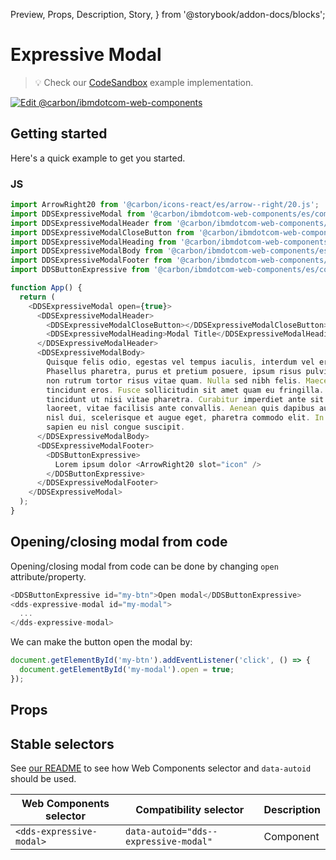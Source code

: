   Preview,
  Props,
  Description,
  Story,
} from '@storybook/addon-docs/blocks';

# Expressive Modal

> 💡 Check our
> [CodeSandbox](https://githubbox.com/carbon-design-system/carbon-for-ibm-dotcom/tree/main/packages/web-components/examples/codesandbox/components-react/expressive-modal)
> example implementation.

[![Edit @carbon/ibmdotcom-web-components](https://codesandbox.io/static/img/play-codesandbox.svg)](https://githubbox.com/carbon-design-system/carbon-for-ibm-dotcom/tree/main/packages/web-components/examples/codesandbox/components-react/expressive-modal)

## Getting started

Here's a quick example to get you started.

### JS

```javascript
import ArrowRight20 from '@carbon/icons-react/es/arrow--right/20.js';
import DDSExpressiveModal from '@carbon/ibmdotcom-web-components/es/components-react/expressive-modal/expressive-modal';
import DDSExpressiveModalHeader from '@carbon/ibmdotcom-web-components/es/components-react/expressive-modal/expressive-modal-header';
import DDSExpressiveModalCloseButton from '@carbon/ibmdotcom-web-components/es/components-react/expressive-modal/expressive-modal-close-button';
import DDSExpressiveModalHeading from '@carbon/ibmdotcom-web-components/es/components-react/expressive-modal/expressive-modal-heading';
import DDSExpressiveModalBody from '@carbon/ibmdotcom-web-components/es/components-react/expressive-modal/expressive-modal-body';
import DDSExpressiveModalFooter from '@carbon/ibmdotcom-web-components/es/components-react/expressive-modal/expressive-modal-footer';
import DDSButtonExpressive from '@carbon/ibmdotcom-web-components/es/components-react/button/button';

function App() {
  return (
    <DDSExpressiveModal open={true}>
      <DDSExpressiveModalHeader>
        <DDSExpressiveModalCloseButton></DDSExpressiveModalCloseButton>
        <DDSExpressiveModalHeading>Modal Title</DDSExpressiveModalHeading>
      </DDSExpressiveModalHeader>
      <DDSExpressiveModalBody>
        Quisque felis odio, egestas vel tempus iaculis, interdum vel eros.
        Phasellus pharetra, purus et pretium posuere, ipsum risus pulvinar leo,
        non rutrum tortor risus vitae quam. Nulla sed nibh felis. Maecenas nec
        tincidunt eros. Fusce sollicitudin sit amet quam eu fringilla. Donec
        tincidunt ut nisi vitae pharetra. Curabitur imperdiet ante sit amet mi
        laoreet, vitae facilisis ante convallis. Aenean quis dapibus augue. Sed
        nisl dui, scelerisque et augue eget, pharetra commodo elit. In venenatis
        sapien eu nisl congue suscipit.
      </DDSExpressiveModalBody>
      <DDSExpressiveModalFooter>
        <DDSButtonExpressive>
          Lorem ipsum dolor <ArrowRight20 slot="icon" />
        </DDSButtonExpressive>
      </DDSExpressiveModalFooter>
    </DDSExpressiveModal>
  );
}
```

## Opening/closing modal from code

Opening/closing modal from code can be done by changing `open`
attribute/property.

```javascript
<DDSButtonExpressive id="my-btn">Open modal</DDSButtonExpressive>
<dds-expressive-modal id="my-modal">
  ...
</dds-expressive-modal>
```

We can make the button open the modal by:

```javascript
document.getElementById('my-btn').addEventListener('click', () => {
  document.getElementById('my-modal').open = true;
});
```

## Props

<Props of={PropTypesRef} />

## Stable selectors

See
[our README](https://github.com/carbon-design-system/carbon-for-ibm-dotcom/tree/main/packages/web-components#stable-selectors-for-analytics-and-integratione2e-testing-in-web-components)
to see how Web Components selector and `data-autoid` should be used.

| Web Components selector  | Compatibility selector                | Description |
| ------------------------ | ------------------------------------- | ----------- |
| `<dds-expressive-modal>` | `data-autoid="dds--expressive-modal"` | Component   |

<Description markdown={contributing} />
